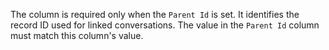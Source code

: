 The column is required only when the `Parent Id` is set. It identifies the record ID used for linked conversations. The value in the `Parent Id` column must match this column's value.